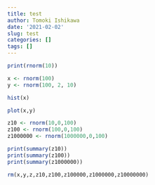 ```yaml
---
title: test
author: Tomoki Ishikawa
date: '2021-02-02'
slug: test
categories: []
tags: []
---
```


```r

print(rnorm(10))

x <- rnorm(100)
y <- rnorm(100, 2, 10)

```

```r

hist(x)

```


```r

plot(x,y)

```

```r

z10 <- rnorm(10,0,100)
z100 <- rnorm(100,0,100)
z1000000 <- rnorm(1000000,0,100)

print(summary(z10))
print(summary(z100))
print(summary(z1000000))


```

```r

rm(x,y,z,z10,z100,z100000,z1000000,z10000000)
```
